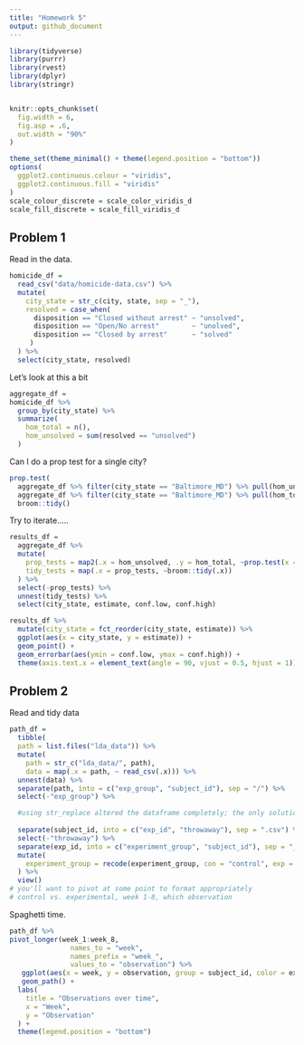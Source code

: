 ```yaml
---
title: "Homework 5"
output: github_document
---
```

```r
library(tidyverse)
library(purrr)
library(rvest)
library(dplyr)
library(stringr)


knitr::opts_chunk$set(
  fig.width = 6,
  fig.asp = .6,
  out.width = "90%"
)

theme_set(theme_minimal() + theme(legend.position = "bottom"))
options(
  ggplot2.continuous.colour = "viridis",
  ggplot2.continuous.fill = "viridis"
)
scale_colour_discrete = scale_color_viridis_d
scale_fill_discrete = scale_fill_viridis_d
```



## Problem 1

Read in the data.

```r
homicide_df = 
  read_csv("data/homicide-data.csv") %>% 
  mutate(
    city_state = str_c(city, state, sep = "_"),
    resolved = case_when(
      disposition == "Closed without arrest" ~ "unsolved",
      disposition == "Open/No arrest"        ~ "unolved",
      disposition == "Closed by arrest"      ~ "solved"
     )
  ) %>% 
  select(city_state, resolved)
```

Let's look at this a bit

```r
aggregate_df = 
homicide_df %>% 
  group_by(city_state) %>% 
  summarize(
    hom_total = n(),
    hom_unsolved = sum(resolved == "unsolved")
  )
```

Can I do a prop test for a single city?

```r
prop.test(
  aggregate_df %>% filter(city_state == "Baltimore_MD") %>% pull(hom_unsolved),
  aggregate_df %>% filter(city_state == "Baltimore_MD") %>% pull(hom_total)) %>% 
  broom::tidy()
```

Try to iterate.....
```r
results_df = 
  aggregate_df %>% 
  mutate(
    prop_tests = map2(.x = hom_unsolved, .y = hom_total, ~prop.test(x = .x, n = .y)),
    tidy_tests = map(.x = prop_tests, ~broom::tidy(.x))
  ) %>% 
  select(-prop_tests) %>% 
  unnest(tidy_tests) %>% 
  select(city_state, estimate, conf.low, conf.high)
```


```r
results_df %>% 
  mutate(city_state = fct_reorder(city_state, estimate)) %>% 
  ggplot(aes(x = city_state, y = estimate)) +
  geom_point() +
  geom_errorbar(aes(ymin = conf.low, ymax = conf.high)) +
  theme(axis.text.x = element_text(angle = 90, vjust = 0.5, hjust = 1))
```


## Problem 2

Read and tidy data
```r
path_df = 
  tibble(
  path = list.files("lda_data")) %>% 
  mutate(
    path = str_c("lda_data/", path),
    data = map(.x = path, ~ read_csv(.x))) %>% 
  unnest(data) %>% 
  separate(path, into = c("exp_group", "subject_id"), sep = "/") %>% 
  select(-"exp_group") %>% 

  #using str_replace altered the dataframe completely; the only solution is to keep separating out the columns and deleting them. 
  
  separate(subject_id, into = c("exp_id", "throwaway"), sep = ".csv") %>% 
  select(-"throwaway") %>% 
  separate(exp_id, into = c("experiment_group", "subject_id"), sep = "_") %>% 
  mutate(
    experiment_group = recode(experiment_group, con = "control", exp = "experimental")
  ) %>% 
  view()
# you'll want to pivot at some point to format appropriately
# control vs. experimental, week 1-8, which observation 

```



Spaghetti time.
```r
path_df %>% 
pivot_longer(week_1:week_8,
               names_to = "week",
               names_prefix = "week_",
               values_to = "observation") %>% 
   ggplot(aes(x = week, y = observation, group = subject_id, color = experiment_group)) +
   geom_path() +
  labs(
    title = "Observations over time",
    x = "Week",
    y = "Observation"
  ) + 
  theme(legend.position = "bottom")
```

